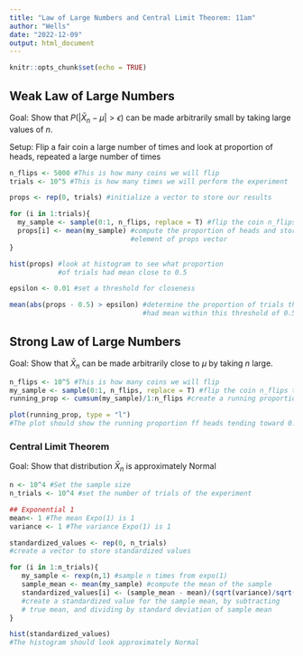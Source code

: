```yaml
---
title: "Law of Large Numbers and Central Limit Theorem: 11am"
author: "Wells"
date: "2022-12-09"
output: html_document
---
```


```r
knitr::opts_chunk$set(echo = TRUE)
```


## Weak Law of Large Numbers

Goal: Show that $P(|\bar X_n - \mu| > \epsilon)$ can be made arbitrarily small by taking large values of $n$.

Setup: Flip a fair coin a large number of times and look at proportion of heads, repeated a large number of times

```r
n_flips <- 5000 #This is how many coins we will flip
trials <- 10^5 #This is how many times we will perform the experiment
```

```r
props <- rep(0, trials) #initialize a vector to store our results

for (i in 1:trials){
  my_sample <- sample(0:1, n_flips, replace = T) #flip the coin n_flips times
  props[i] <- mean(my_sample) #compute the proportion of heads and store as ith
                              #element of props vector
}
```


```r
hist(props) #look at histogram to see what proportion 
            #of trials had mean close to 0.5
```

```r
epsilon <- 0.01 #set a threshold for closeness

mean(abs(props - 0.5) > epsilon) #determine the proportion of trials that
                                 #had mean within this threshold of 0.5
```

## Strong Law of Large Numbers


Goal: Show that $\bar X_n$ can be made arbitrarily close to $\mu$ by taking $n$ large.


```r
n_flips <- 10^5 #This is how many coins we will flip
my_sample <- sample(0:1, n_flips, replace = T) #flip the coin n_flips times
running_prop <- cumsum(my_sample)/1:n_flips #create a running proportion of heads
```


```r
plot(running_prop, type = "l") 
#The plot should show the running proportion ff heads tending toward 0.5
```

### Central Limit Theorem


Goal: Show that distribution $\bar X_n$ is approximately Normal

```r
n <- 10^4 #Set the sample size
n_trials <- 10^4 #set the number of trials of the experiment
```


```r
## Exponential 1
mean<- 1 #The mean Expo(1) is 1
variance <- 1 #The variance Expo(1) is 1

standardized_values <- rep(0, n_trials) 
#create a vector to store standardized values

for (i in 1:n_trials){
   my_sample <- rexp(n,1) #sample n times from expo(1)
   sample_mean <- mean(my_sample) #compute the mean of the sample
   standardized_values[i] <- (sample_mean - mean)/(sqrt(variance)/sqrt(n))
   #create a standardized value for the sample mean, by subtracting
   # true mean, and dividing by standard deviation of sample mean
}
```





```r
hist(standardized_values)
#The histogram should look approximately Normal
```




